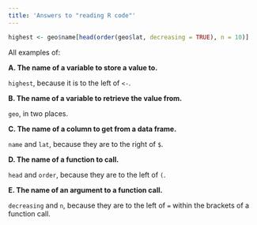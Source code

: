 ```yaml
---
title: 'Answers to "reading R code"'
---
```


```r
highest <- geo$name[head(order(geo$lat, decreasing = TRUE), n = 10)]
```

All examples of:

**A. The name of a variable to store a value to.**

`highest`, because it is to the left of `<-`.

**B. The name of a variable to retrieve the value from.**

`geo`, in two places.

**C. The name of a column to get from a data frame.**

`name` and `lat`, because they are to the right of `$`.

**D. The name of a function to call.**

`head` and `order`, because they are to the left of `(`.

**E. The name of an argument to a function call.**

`decreasing` and `n`, because they are to the left of `=` within the brackets of a function call.